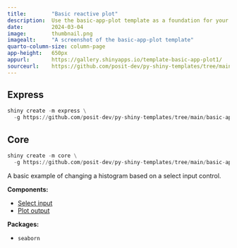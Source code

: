 ```yaml
---
title:        "Basic reactive plot"
description:  Use the basic-app-plot template as a foundation for your next Shiny app.
date:         2024-03-04
image:        thumbnail.png
imagealt:     "A screenshot of the basic-app-plot template"
quarto-column-size: column-page
app-height:   650px
appurl:       https://gallery.shinyapps.io/template-basic-app-plot1/
sourceurl:    https://github.com/posit-dev/py-shiny-templates/tree/main/basic-app-plot
---
```


::: {.panel-tabset .shiny-mode-tabset  group="shiny-app-mode"}
## Express
``` python
shiny create -m express \
  -g https://github.com/posit-dev/py-shiny-templates/tree/main/basic-app-plot
```
## Core
``` python
shiny create -m core \
  -g https://github.com/posit-dev/py-shiny-templates/tree/main/basic-app-plot
```
:::


A basic example of changing a histogram based on a select input control.


:::: {.grid .tags}

::: {.g-col-6}
**Components:**

* [Select input](/components/inputs/select-single)  
* [Plot output](/components/outputs/plot-seaborn)  
:::

::: {.g-col-6}
**Packages:**  

* `seaborn`  
:::

::::

